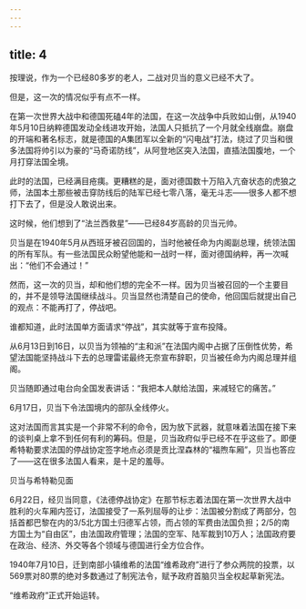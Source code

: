 ```yaml
---
---
---
```

title: 4
---



按理说，作为一个已经80多岁的老人，二战对贝当的意义已经不大了。

但是，这一次的情况似乎有点不一样。

在第一次世界大战中和德国死磕4年的法国，在这一次战争中兵败如山倒，从1940年5月10日纳粹德国发动全线进攻开始，法国人只抵抗了一个月就全线崩盘。崩盘的开端和著名标志，就是德国的A集团军以全新的“闪电战”打法，绕过了贝当和很多法国将帅引以为豪的“马奇诺防线”，从阿登地区突入法国，直插法国腹地，一个月打穿法国全境。

此时的法国，已经满目疮痍。更糟糕的是，面对德国数十万陷入亢奋状态的虎狼之师，法国本土那些被击穿防线后的陆军已经七零八落，毫无斗志——很多人都不想打下去了，但是没人敢说出来。

这时候，他们想到了“法兰西救星”——已经84岁高龄的贝当元帅。

贝当是在1940年5月从西班牙被召回国的，当时他被任命为内阁副总理，统领法国的所有军队。有一些法国民众盼望他能和一战时一样，面对德国纳粹，再一次喊出：“他们不会通过！”

然而，这一次的贝当，却和他们想的完全不一样。因为贝当被召回的一个主要目的，并不是领导法国继续战斗。贝当显然也清楚自己的使命，他回国后就提出自己的观点：不能再打了，停战吧。

谁都知道，此时法国单方面请求“停战”，其实就等于宣布投降。

从6月13日到16日，以贝当为领袖的“主和派”在法国内阁中占据了压倒性优势，希望法国能坚持战斗下去的总理雷诺最终无奈宣布辞职，贝当被任命为内阁总理并组阁。

贝当随即通过电台向全国发表讲话：“我把本人献给法国，来减轻它的痛苦。”

6月17日，贝当下令法国境内的部队全线停火。

这对法国而言其实是一个非常不利的命令，因为放下武器，就意味着法国在接下来的谈判桌上拿不到任何有利的筹码。但是，贝当政府似乎已经不在乎这些了。即便希特勒要求法国的停战协定签字地点必须是贡比涅森林的“福煦车厢”，贝当也答应了——这在很多法国人看来，是十足的羞辱。

贝当与希特勒见面



6月22日，经贝当同意，《法德停战协定》在那节标志着法国在第一次世界大战中胜利的火车厢内签订，法国接受了一系列屈辱的让步：法国被分割成了两部分，包括首都巴黎在内的3/5北方国土归德军占领，而占领的军费由法国负担；2/5的南方国土为“自由区”，由法国政府管理；法国的空军、陆军裁到10万人；法国政府要在政治、经济、外交等各个领域与德国进行全方位合作。

1940年7月10日，迁到南部小镇维希的法国“维希政府”进行了参众两院的投票，以569票对80票的绝对多数通过了制宪法令，赋予政府首脑贝当全权起草新宪法。

“维希政府”正式开始运转。
